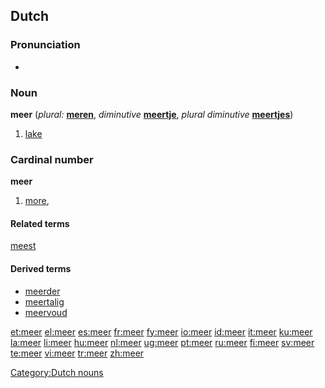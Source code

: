{{see|Meer}}
==Dutch==

===Pronunciation===
*{{audio|Nl-meer.ogg|audio}}

===Noun===
'''meer''' {{n}} (''plural:'' '''[[meren]]''', ''diminutive'' '''[[meertje]]''', ''plural diminutive'' '''[[meertjes]]''')

# [[lake]]

===Cardinal number===
'''meer'''

# [[more]], {{comparative of|[[veel]]|lang=Dutch|POS=numeral}}

====Related terms====
[[meest]]

====Derived terms====
{{top4}}
* [[meerder]]
* [[meertalig]]
* [[meervoud]]
{{bottom}}

[[Category:Dutch nouns]]

[[et:meer]]
[[el:meer]]
[[es:meer]]
[[fr:meer]]
[[fy:meer]]
[[io:meer]]
[[id:meer]]
[[it:meer]]
[[ku:meer]]
[[la:meer]]
[[li:meer]]
[[hu:meer]]
[[nl:meer]]
[[ug:meer]]
[[pt:meer]]
[[ru:meer]]
[[fi:meer]]
[[sv:meer]]
[[te:meer]]
[[vi:meer]]
[[tr:meer]]
[[zh:meer]]